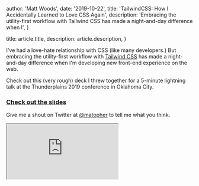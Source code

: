 
  author: 'Matt Woods',
  date: '2019-10-22',
  title: 'TailwindCSS: How I Accidentally Learned to Love CSS Again',
  description:
    'Embracing the utility-first workflow with Tailwind CSS has made a night-and-day difference when I',
}

  title: article.title,
  description: article.description,
}


I've had a love-hate relationship with CSS (like many developers.) But embracing the utility-first workflow with [Tailwind CSS](https://tailwindcss.com/) has made a night-and-day difference when I'm developing new front-end experience on the web.

Check out this (very rough) deck I threw together for a 5-minute lightning talk at the Thunderplains 2019 conference in Oklahoma City.

### [Check out the slides](https://speakerdeck.com/matopher/how-i-accidentally-learned-to-love-css-again)

Give me a shout on Twitter at [@matopher](https://twitter.com/matopher) to tell me what you think.

<iframe className="speakerdeck-iframe"
  style={{
    border: '0px',
    background: 'rgba(0, 0, 0, 0.1)',
    margin: '0px',
    padding: '0px',
    borderRadius: '6px',
    boxShadow: 'rgba(0, 0, 0, 0.2) 0px 5px 40px',
    width: '100%',
    height: 'auto',
    aspectRatio: '560 / 315'
  }}
  src="https://speakerdeck.com/player/60e97b0265dd44c0a1ea5589d50cbcba"
  title="How I Accidentally Learned to Love CSS Again"
  allowFullScreen
  data-ratio="1.7777777777777777"
></iframe>
